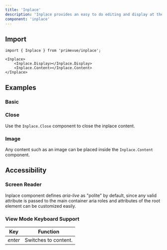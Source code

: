 ```yaml
---
title: 'Inplace'
description: 'Inplace provides an easy to do editing and display at the same time where clicking the output displays the actual content.'
component: 'inplace'
---
```


## Import

```tsx
import { Inplace } from 'primevue/inplace';
```

```tsx
<Inplace>
    <Inplace.Display></Inplace.Display>
    <Inplace.Content></Inplace.Content>
</Inplace>
```

## Examples

### Basic

<DocComponentViewer name="inplace:basic-demo" />

### Close

Use the `Inplace.Close` component to close the inplace content.

<DocComponentViewer name="inplace:close-demo" />

### Image

Any content such as an image can be placed inside the `Inplace.Content` component.

<DocComponentViewer name="inplace:image-demo" />

## Accessibility

### Screen Reader

Inplace component defines _aria-live_ as "polite" by default, since any valid attribute is passed to the main container aria roles and attributes of the root element can be customized easily.

### View Mode Keyboard Support

| Key     | Function             |
| ------- | -------------------- |
| _enter_ | Switches to content. |
